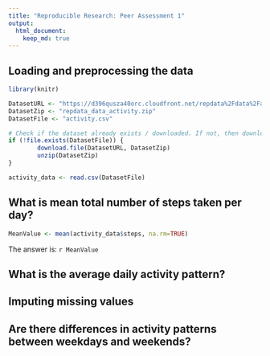 ```yaml
---
title: "Reproducible Research: Peer Assessment 1"
output: 
  html_document:
    keep_md: true
---
```



## Loading and preprocessing the data
```r

library(knitr)

DatasetURL <- "https://d396qusza40orc.cloudfront.net/repdata%2Fdata%2Factivity.zip"
DatasetZip <- "repdata_data_activity.zip"
DatasetFile <- "activity.csv" 

# Check if the dataset already exists / downloaded. If not, then download the file
if (!file.exists(DatasetFile)) {
        download.file(DatasetURL, DatasetZip)
        unzip(DatasetZip)
}

activity_data <- read.csv(DatasetFile)

```


## What is mean total number of steps taken per day?
```r

MeanValue <- mean(activity_data$steps, na.rm=TRUE)

```
The answer is: `r MeanValue`

## What is the average daily activity pattern?



## Imputing missing values



## Are there differences in activity patterns between weekdays and weekends?

